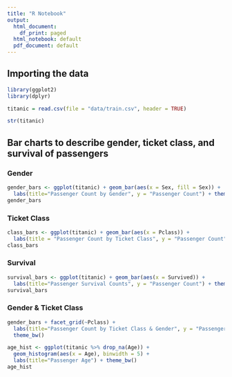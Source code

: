 ```yaml
---
title: "R Notebook"
output:
  html_document:
    df_print: paged
  html_notebook: default
  pdf_document: default
---
```


## Importing the data

```r
library(ggplot2)
library(dplyr)
```

```r
titanic = read.csv(file = "data/train.csv", header = TRUE)
```
```r
str(titanic)
```

## Bar charts to describe gender, ticket class, and survival of passengers
### Gender
```r
gender_bars <- ggplot(titanic) + geom_bar(aes(x = Sex, fill = Sex)) +
  labs(title="Passenger Count by Gender", y = "Passenger Count") + theme_classic()
gender_bars
```

### Ticket Class
```r
class_bars <- ggplot(titanic) + geom_bar(aes(x = Pclass)) +
  labs(title = "Passenger Count by Ticket Class", y = "Passenger Count") + theme_classic()
class_bars
```

### Survival
```r
survival_bars <- ggplot(titanic) + geom_bar(aes(x = Survived)) +
  labs(title="Passenger Survival Counts", y = "Passenger Count") + theme_light()
survival_bars
```

### Gender & Ticket Class
```r
gender_bars + facet_grid(~Pclass) +
  labs(title="Passenger Count by Ticket Class & Gender", y = "Passenger Count") +
  theme_bw()
```


```r
age_hist <- ggplot(titanic %>% drop_na(Age)) +
  geom_histogram(aes(x = Age), binwidth = 5) +
  labs(title="Passenger Age") + theme_bw()
age_hist
```